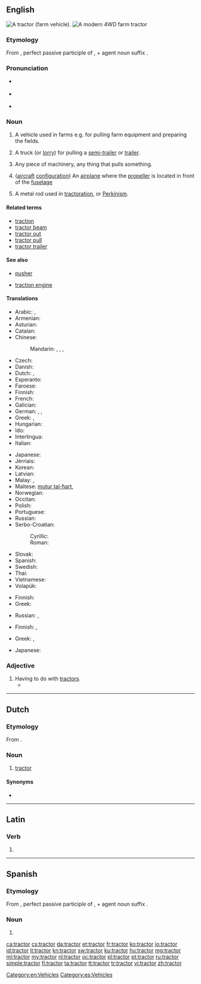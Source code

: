 ==English==
{{wikipedia}}
[[Image:Massey Ferguson 175 red tractor September 2005.jpg|thumb|right|A tractor (farm vehicle).]]
[[Image:Modern-tractor.jpg|thumb|A modern 4WD farm tractor]]

===Etymology===
From {{etyl|la|en}} {{term|tractus|lang=la}}, perfect passive participle of {{term|trahere||to pull|lang=la}}, + agent noun suffix {{term|-or|lang=la}}.

===Pronunciation===
* {{a|UK}} {{IPA|/ˈtræktə/|lang=en}}
* {{a|US}} {{IPA|/ˈtræktəɹ/|lang=en}}
* {{audio|en-us-tractor.ogg|Audio (US)}}

===Noun===
{{en-noun}}

# {{context|agriculture|lang=en}} A vehicle used in farms e.g. for pulling farm equipment and preparing the fields.
# {{context|US|lang=en}} A truck (or [[lorry]]) for pulling a [[semi-trailer]] or [[trailer]].<!-- we don't use this in Australia - not sure about UK -->
# Any piece of machinery, any thing that pulls something.
# {{context|aviation|lang=en}} ([[aircraft]] [[configuration]]) An [[airplane]] where the [[propeller]] is located in front of the [[fuselage]]
# {{context|archaic|lang=en}} A metal rod used in [[tractoration]], or [[Perkinism]].

====Related terms====
* [[traction]]
* [[tractor beam]]
* [[tractor out]]
* [[tractor pull]]
* [[tractor trailer]]

====See also====
* {{sense|aviation}} [[pusher]]
* {{sense|agriculture}} [[traction engine]]

====Translations====
{{trans-top|farm vehicle}}
* Arabic: {{t-|ar|جرار|m|tr=jaraar}},  {{t-|ar|تراكتور|m|tr=taraaktuur}}
* Armenian: {{t-|hy|տրակտոր|tr=traktor|sc=Armn}}
* Asturian: {{t-|ast|tractor|m}}
* Catalan: {{t+|ca|tractor|m}}
* Chinese:
*: Mandarin: {{t|cmn|拖拉機|sc=Hani}},  {{t|cmn|拖拉机|tr=tuōlājī|sc=Hani}},  {{t|cmn|鐵牛|sc=Hani}},  {{t|cmn|铁牛|tr=tiěniú|sc=Hani}}
* Czech: {{t-|cs|traktor|m}}
* Danish: {{t+|da|traktor}}
* Dutch: {{t+|nl|tractor|m}}, {{t+|nl|trekker|m}}
* Esperanto: {{t-|eo|traktoro}}
* Faroese: {{t-|fo|traktorur|m}}
* Finnish: {{t+|fi|traktori}}
* French: {{t+|fr|tracteur|m}}
* Galician: {{t-|gl|tractor|m}}
* German: {{t+|de|Traktor|m}}, {{qualifier|North German}} {{t-|de|Trecker|m}}, {{t+|de|Schlepper|m}}
* Greek: {{t+|el|ελκυστήρας|m|tr=elkystíras}}, {{qualifier|colloquial}} {{t+|el|τρακτέρ|n|tr=traktér}}
* Hungarian: {{t+|hu|traktor}}
* Ido: {{t+|io|traktoro}}
* Interlingua: {{t-|ia|tractor}}
* Italian: {{t+|it|trattore|m}}
{{trans-mid}}
* Japanese: {{t-|ja|トラクター|tr=torakutā}}
* Jèrriais: {{tø|roa-jer|tracteu|m}}
* Korean: {{t-|ko|트랙타|tr=teuraekteo|sc=Hang}}
* Latvian: {{t-|lv|traktors}}
* Malay: {{t-|ms|traktor}}, {{t|ms|tarakihana}}
* Maltese: [[mutur tal-ħart]], {{t-|mt|trekter}}
* Norwegian: {{t-|no|traktor|m}}
* Occitan: {{t+|oc|tractor|m}}
* Polish: {{t+|pl|traktor|m}}
* Portuguese: {{t+|pt|trator|m}}
* Russian: {{t+|ru|трактор|m|tr=tráktor}}
* Serbo-Croatian:
*: Cyrillic: {{t-|sh|трактор|m}}
*: Roman: {{t-|sh|traktor|m}}
* Slovak: {{t-|sk|traktor|m}}
* Spanish: {{t-|es|tractor|m}}
* Swedish: {{t+|sv|traktor}}
* Thai: {{t-|th|รถแทรกเตอร์|tr=rót-trâek-dtêr}}
* Vietnamese: {{t|vi|máy kéo}}
* Volapük: {{t-|vo|träktor}}
{{trans-bottom}}

{{trans-top|truck (or lorry) for pulling a trailer}}
* Finnish: {{t+|fi|vetoauto}}
* Greek: {{t+|el|γερανός|m|tr=geranós}}
{{trans-mid}}
* Russian: {{t+|ru|трактор-тягач|m|tr=tráktor-tjagáč}}, {{t+|ru|тягач|m|tr=tjagáč}}
{{trans-bottom}}

{{trans-top|any piece of machinery that pulls something}}
* Finnish: {{t-|fi|vetolaite}}, {{t+|fi|veturi}}
{{trans-mid}}
* Greek: {{t+|el|γερανός|m|tr=geranós}}, {{t+|el|ελκυστήρας|m|tr=elkystíras}}
{{trans-bottom}}

{{trans-top|aircraft configuration}}
* Japanese: {{t-|ja|牽引式飛行機|tr=けんいんしきひこうき, ken'inshiki hikōki|sc=Jpan}}
{{trans-mid}}
{{trans-bottom}}

===Adjective===
{{en-adj|-}}

# Having to do with [[tractor]]s.
#* {{quote-magazine|title=An internet of airborne things|date=2012-12-01|volume=405|issue=8813|page=3 (Technology Quarterly)|magazine=[[w:The Economist|The Economist]]|url=http://www.economist.com/news/technology-quarterly/21567193-networking-enthusiasts-dream-building-drone-powered-internet-carry-objects
|passage=A farmer could place an order for a new '''tractor''' part by text message and pay for it by mobile money-transfer. A supplier many miles away would then take the part to the local matternet station for airborne dispatch via drone.}}

[[Category:en:Vehicles]]

----

==Dutch==

===Etymology===
From {{etyl|en|nl}} {{term|tractor|lang=en}}.

===Noun===
{{nl-noun|m|tractoren|pl2=tractors|tractortje}}

# [[#English|tractor]] {{gloss|agricultural vehicle}}

====Synonyms====
* {{l|nl|trekker}}

----

==Latin==

===Verb===
{{la-verb-form|tractor}}

# {{conjugation of|tracto|tractō|1|s|pres|pass|ind|lang=la}}

----

==Spanish==

===Etymology===
From {{etyl|la|es}} {{term|tractus|lang=la}}, perfect passive participle of {{term|trahere||to pull|lang=la}}, + agent noun suffix {{term|-or|lang=la}}.

===Noun===
{{es-noun|m|pl=tractores}}

# {{l|en|tractor}}

[[Category:es:Vehicles]]

[[ca:tractor]]
[[cs:tractor]]
[[da:tractor]]
[[et:tractor]]
[[fr:tractor]]
[[ko:tractor]]
[[io:tractor]]
[[id:tractor]]
[[it:tractor]]
[[kn:tractor]]
[[sw:tractor]]
[[ku:tractor]]
[[hu:tractor]]
[[mg:tractor]]
[[ml:tractor]]
[[my:tractor]]
[[nl:tractor]]
[[oc:tractor]]
[[pl:tractor]]
[[pt:tractor]]
[[ru:tractor]]
[[simple:tractor]]
[[fi:tractor]]
[[ta:tractor]]
[[tt:tractor]]
[[tr:tractor]]
[[vi:tractor]]
[[zh:tractor]]